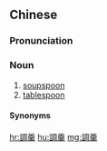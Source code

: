 {{also|调羹}}
==Chinese==
{{zh-forms|s=调羹}}

===Pronunciation===
{{zh-pron
|m=tiáogēng,er=y
|c=tiu4 gang1
|g=tieu2 gien1
|w=3diau kan
|mn=zz:thiâu-kiong
|cat=n
}}

===Noun===
{{zh-noun}}

# [[soupspoon]]
# [[tablespoon]]

====Synonyms====
{{zh-dial|勺子}}

[[hr:調羹]]
[[hu:調羹]]
[[mg:調羹]]